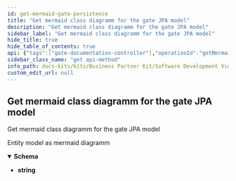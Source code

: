 ```yaml
---
id: get-mermaid-gate-persistence
title: "Get mermaid class diagramm for the gate JPA model"
description: "Get mermaid class diagramm for the gate JPA model"
sidebar_label: "Get mermaid class diagramm for the gate JPA model"
hide_title: true
hide_table_of_contents: true
api: {"tags":["gate-documentation-controller"],"operationId":"getMermaidGatePersistence","responses":{"200":{"description":"Entity model as mermaid diagramm","content":{"text/plain":{"schema":{"type":"string"}}}}},"description":"Get mermaid class diagramm for the gate JPA model","method":"get","path":"/api/catena/mermaid/","servers":[{"url":"http://localhost:8081","description":"Generated server url"}],"info":{"title":"Business Partner Data Management Gate","description":"A gate for a member to share business partner data with CatenaX","version":"5.0.1-SNAPSHOT"},"postman":{"name":"Get mermaid class diagramm for the gate JPA model","description":{"type":"text/plain"},"url":{"path":["api","catena","mermaid",""],"host":["{{baseUrl}}"],"query":[],"variable":[]},"header":[{"key":"Accept","value":"text/plain"}],"method":"GET"}}
sidebar_class_name: "get api-method"
info_path: docs-kits/kits/Business Partner Kit/Software Development View/Gate Api/business-partner-data-management-gate
custom_edit_url: null
---
```



## Get mermaid class diagramm for the gate JPA model



Get mermaid class diagramm for the gate JPA model

<div><ApiTabs><TabItem label={"200"} value={"200"}><div>

Entity model as mermaid diagramm

</div><div><MimeTabs schemaType={"response"}><TabItem label={"text/plain"} value={"text/plain"}><SchemaTabs><TabItem label={"Schema"} value={"Schema"}><details style={{}} data-collapsed={false} open={true}><summary style={{"textAlign":"left"}}><strong>Schema</strong></summary><div style={{"textAlign":"left","marginLeft":"1rem"}}></div><ul style={{"marginLeft":"1rem"}}><li><div><strong>string</strong></div></li></ul></details></TabItem></SchemaTabs></TabItem></MimeTabs></div></TabItem></ApiTabs></div>
      